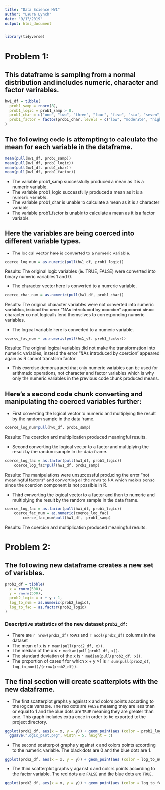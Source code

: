 ```yaml
---
title: "Data Science HW1"
author: "Laura Lynch"
date: "9/17/2019"
output: html_document
---
```


```r
library(tidyverse)
```

# __Problem 1:__ 

## This dataframe is sampling from a normal distribution and includes numeric, character and factor varirables. 

```r
hw1_df = tibble(
  prob1_samp = rnorm(8),
  prob1_logic = prob1_samp > 0,
  prob1_char = c("one", "two", "three", "four", "five", "six", "seven", "eight"), 
  prob1_factor = factor(prob1_char, levels = c("low", "moderate", "high"))
)
```

## The following code is attempting to calculate the mean for each variable in the dataframe.

```r
mean(pull(hw1_df, prob1_samp))
mean(pull(hw1_df, prob1_logic))
mean(pull(hw1_df, prob1_char))
mean(pull(hw1_df, prob1_factor))
```
* The variable prob1_samp successfully produced a mean as it is a numeric variable.
* The variable prob1_logic successfully produced a mean as it is a numeric variable.
* The variable prob1_char is unable to calculate a mean as it is a character variable.
* The variable prob1_factor is unable to calculate a mean as it is a factor variable.

## Here the variables are being coerced into different variable types.

* The locical vector here is converted to a numeric variable.

```r
coerce_log_num = as.numeric(pull(hw1_df, prob1_logic))
```

Results: The original logic variables (ie. TRUE, FALSE) were converted into binary numeric variables 1 and 0.

* The character vector here is converted to a numeric variable.

```r
coerce_char_num = as.numeric(pull(hw1_df, prob1_char))
```

Results: The original character variables were not converted into numeric variables, instead the error "NAs introduced by coercion" appeared since character do not logically lend themselves to corresponding numeric variables.

*  The logical variable here is converted to a numeric variable.

```r
coerce_fac_num = as.numeric(pull(hw1_df, prob1_factor))
```

Results: The original logical variables did not make the transformation into numeric variables, instead the error "NAs introduced by coercion" appeared again as R cannot transform factor  

* This exercise demonstrated that only numeric variables can be used for arithmatic operations, not character and factor variables which is why only the numeric variables in the previous code chunk produced means.


## Here's a second code chunk converting and manipulating the coerced variables further:

* First converting the logical vector to numeric and multiplying the result by the random sample in the data frame.

```r
coerce_log_num*pull(hw1_df, prob1_samp)
```

Results: The coercion and multiplication produced meaningful results.

* Second converting the logical vector to a factor and multiplying the result by the random sample in the data frame.

```r
coerce_log_fac = as.factor(pull(hw1_df, prob1_logic))
    coerce_log_fac*pull(hw1_df, prob1_samp)
```

Results: The manipulations were unsuccessful producing the error "not meaningful factors" and converting all the rows to NA which makes sense since the coercion component is not possible in R.

* Third converting the logical vector to a factor and then to numeric and multiplying the result by the random sample in the data frame.

```r
coerce_log_fac = as.factor(pull(hw1_df, prob1_logic))
    coerce_fac_num = as.numeric(coerce_log_fac)
        coerce_fac_num*pull(hw1_df,  prob1_samp)
```

Results:  The coercion and multiplication produced meaningful results.


# __Problem 2:__

## The following new dataframe creates a new set of variables.

```r
prob2_df = tibble(
  x = rnorm(500),
  y = rnorm(500),
  prob2_logic = x + y > 1,
  log_to_num = as.numeric(prob2_logic),
  log_to_fac = as.factor(prob2_logic)
)
```

### Descriptive statistics of the new dataset `prob2_df`:
* There are `r nrow(prob2_df)` rows and `r ncol(prob2_df)` columns in the dataset.
* The mean of x is `r mean(pull(prob2_df, x))`.
* The median of the x is `r median(pull(prob2_df, x))`. 
* The standard deviation of the x is `r median(pull(prob2_df, x))`.
* The proportion of cases f for which x + y >1 is `r sum(pull(prob2_df, log_to_num))/(nrow(prob2_df))`.

## The final section will create scatterplots with the new dataframe.

* The first scatterplot graphs y against x and colors points according to the logical variable. The red dots are `FALSE` meaning they are less than or equal to 1 and the blue dots are `TRUE` meaning they are greater than one. This graph includes extra code in order to be exported to the project directory.

```r
ggplot(prob2_df, aes(x = x, y = y)) + geom_point(aes (color = prob2_logic)) + labs(title ="X vs. Y by Logic Function x + y >1")
  ggsave("logic_plot.png", width = 5, height = 5)
```

* The second scatterplot graphs y against x and colors points according to the numeric variable. The black dots are 0 and the blue dots are 1.

```r
ggplot(prob2_df, aes(x = x, y = y)) + geom_point(aes (color = log_to_num)) + labs(title ="X vs. Y by Numeric Variable")
```

* The third scatterplot graphs y against x and colors points according to the factor variable. The red dots are `FALSE` and the blue dots are `TRUE`.

```r
ggplot(prob2_df, aes(x = x, y = y)) + geom_point(aes (color = log_to_fac)) + labs(title ="X vs. Y by Factor Variable")
```